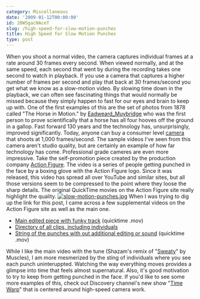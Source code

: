 ```yaml
---
category: Miscellaneous
date: '2009-01-12T00:00:00'
id: 20WSgacNAceT
slug: /high-speed-for-slow-motion-punches
title: High Speed for Slow Motion Punches
type: post
---
```


When you shoot a normal video, the camera captures individual
frames at a rate around 30 frames every second. When viewed
normally, and at the same speed, each second that went by during
the recording takes one second to watch in playback. If you use a
camera that captures a higher number of frames per second and play
that back at 30 frames/second you get what we know as a slow-motion
video. By slowing time down in the playback, we can often see
fascinating things that would normally be missed because they
simply happen to fast for our eyes and brain to keep up with. One
of the first examples of this are the set of photos from 1878
called "The Horse in Motion." by
[Eadweard\_Muybridge](http://tr.im/4nuy) who was the first person
to prove scientifically that a horse has all four hooves off the
ground in a gallop. Fast forward 130 years and the technology has,
unsurprisingly, improved significantly. Today, anyone can buy a
consumer level [camera](http://tr.im/4nc7) that shoots at 1,000
frames/second. The sample videos I've seen from this camera aren't
studio quality, but are certainly an example of how far technology
has come. Professional grade cameres are even more impressive. Take
the self-promotion piece created by the production company
[Action Figure](http://tr.im/4nv5). The video is a series of people
getting punched in the face by a boxing glove with the Action
Figure logo. Since it was released, this video has spread all over
YouTube and similar sites, but all those versions seem to be
compressed to the point where they loose the sharp details. The
original QuickTime movies on the Action Figure site really
highlight the quality.
[![slow-motion-punches.jpg](http://www.alanwsmith.com/blog/wp-content/uploads/2009/01/slow-motion-punches.jpg)](http://tr.im/4nve)
When I was trying to dig up the link for this post, I came across a
few supplemental videos on the Action Figure site as well as the
main one.
-   [Main edited piece with funky track](http://tr.im/4nve)
    (quicktime .mov)
-   [Directory of all clips, including individuals](http://tr.im/4nvl)
-   [String of the punches with out additional editing or sound](http://tr.im/4nvw)
    (quicktime .mov)

While I like the main video with the tune (Shazam's remix of
"[Sweaty](http://www.amazon.com/Sweaty/dp/B0014KDF66/ref=sr_f3_1?ie=UTF8&s=dmusic&qid=1231729104&sr=103-1)"
by Muscles), I am more mesmerized by the sting of individuals where
you see each punch uninteruppted. Watching the way everything moves
provides a glimpse into time that feels almost supernatural. Also,
it's good motivation to try to keep from getting punched in the
face. If you'd like to see some more examples of this, check out
Discovery channel's new show
"[Time Warp](http://dsc.discovery.com/tv/time-warp/time-warp.html)"
that is centered around high-speed camera work.